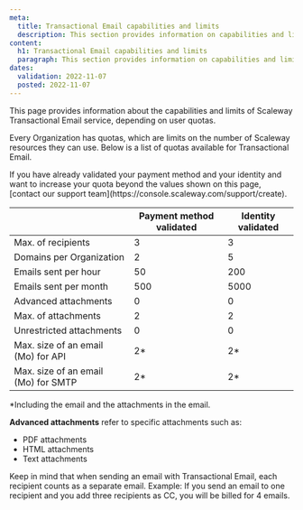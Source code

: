 ```yaml
---
meta:
  title: Transactional Email capabilities and limits
  description: This section provides information on capabilities and limits regarding Transactional Email
content:
  h1: Transactional Email capabilities and limits
  paragraph: This section provides information on capabilities and limits regarding Transactional Email
dates:
  validation: 2022-11-07
  posted: 2022-11-07
---
```


This page provides information about the capabilities and limits of Scaleway Transactional Email service, depending on user quotas.

Every Organization has quotas, which are limits on the number of Scaleway resources they can use. Below is a list of quotas available for Transactional Email.

<Message type="note">
 If you have already validated your payment method and your identity and want to increase your quota beyond the values shown on this page, [contact our support team](https://console.scaleway.com/support/create).
</Message>


|                                     | Payment method validated | Identity validated |
|-------------------------------------|--------------------------|--------------------|
| Max. of recipients                  | 3                        | 3                  |
| Domains per Organization            | 2                        | 5                  |
| Emails sent per hour                | 50                       | 200                |
| Emails sent per month               | 500                      | 5000               |
| Advanced attachments                | 0                        | 0                  |
| Max. of attachments                 | 2                        | 2                  |
| Unrestricted attachments            | 0                        | 0                  |
| Max. size of an email (Mo) for API  | 2*                       | 2*                 |
| Max. size of an email (Mo) for SMTP | 2*                       | 2*                 |

*Including the email and the attachments in the email.

**Advanced attachments** refer to specific attachments such as:

- PDF attachments
- HTML attachments
- Text attachments

<Message type="important">
  Keep in mind that when sending an email with Transactional Email, each recipient counts as a separate email. Example: If you send an email to one recipient and you add three recipients as CC, you will be billed for 4 emails.
</Message>
